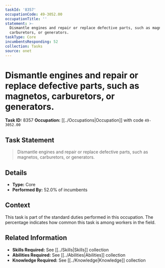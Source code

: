 ```yaml
---
taskId: '8357'
occupationCode: 49-3052.00
occupationTitle: ''
statement: >-
  Dismantle engines and repair or replace defective parts, such as magnetos,
  carburetors, or generators.
taskType: Core
incumbentsResponding: 52
collection: Tasks
source: onet
---
```

# Dismantle engines and repair or replace defective parts, such as magnetos, carburetors, or generators.

**Task ID:** 8357
**Occupation:** [[../Occupations|Occupation]] with code `49-3052.00`

## Task Statement

> Dismantle engines and repair or replace defective parts, such as magnetos, carburetors, or generators.

## Details

- **Type:** Core
- **Performed By:** 52.0% of incumbents

## Context

This task is part of the standard duties performed in this occupation. The percentage indicates how common this task is among workers in the field.

## Related Information

- **Skills Required:** See [[../Skills|Skills]] collection
- **Abilities Required:** See [[../Abilities|Abilities]] collection
- **Knowledge Required:** See [[../Knowledge|Knowledge]] collection
